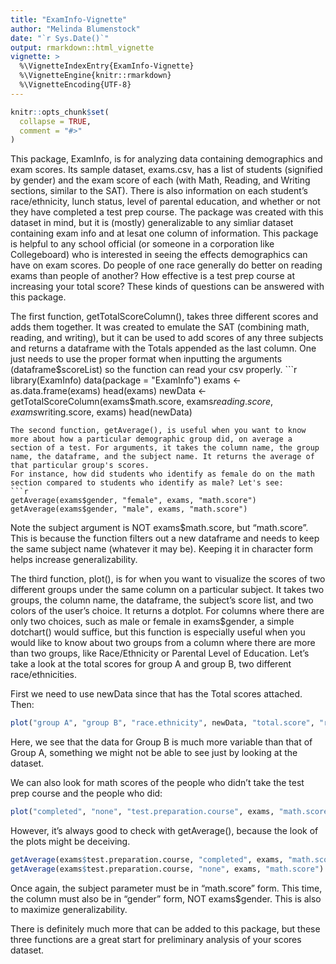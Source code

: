 ```yaml
---
title: "ExamInfo-Vignette"
author: "Melinda Blumenstock"
date: "`r Sys.Date()`"
output: rmarkdown::html_vignette
vignette: >
  %\VignetteIndexEntry{ExamInfo-Vignette}
  %\VignetteEngine{knitr::rmarkdown}
  %\VignetteEncoding{UTF-8}
---
```


```r
knitr::opts_chunk$set(
  collapse = TRUE,
  comment = "#>"
)
```
This package, ExamInfo, is for analyzing data containing demographics and exam scores. Its sample dataset, exams.csv, has a list of students (signified by gender) and the exam score of each (with Math, Reading, and Writing sections, similar to the SAT). There is also information on each student's race/ethnicity, lunch status, level of parental education, and whether or not they have completed a test prep course. The package was created with this dataset in mind, but it is (mostly) generalizable to any simliar dataset containing exam info and at lesat one column of information. This package is helpful to any school official (or someone in a corporation like Collegeboard) who is interested in seeing the effects demographics can have on exam scores. Do people of one race generally do better on reading exams than people of another? How effective is a test prep course at increasing your total score? These kinds of questions can be answered with this package.

The first function, getTotalScoreColumn(), takes three different scores and adds them together. It was created to emulate the SAT (combining math, reading, and writing), but it can be used to add scores of any three subjects and returns a dataframe with the Totals appended as the last column. One just needs to use the proper format when inputting the arguments (dataframe$scoreList) so the function can read your csv properly.
```r
library(ExamInfo)
data(package = "ExamInfo")
exams <- as.data.frame(exams)
head(exams)
newData <- getTotalScoreColumn(exams$math.score, exams$reading.score, exams$writing.score, exams)
head(newData)
```
The second function, getAverage(), is useful when you want to know more about how a particular demographic group did, on average a section of a test. For arguments, it takes the column name, the group name, the dataframe, and the subject name. It returns the average of that particular group's scores. 
For instance, how did students who identify as female do on the math section compared to students who identify as male? Let's see:
```r
getAverage(exams$gender, "female", exams, "math.score")
getAverage(exams$gender, "male", exams, "math.score")

```

Note the subject argument is NOT exams$math.score, but "math.score". This is because the function filters out a new dataframe and needs to keep the same subject name (whatever it may be). Keeping it in character form helps increase generalizability.

The third function, plot(), is for when you want to visualize the scores of two different groups under the same column on a particular subject. It takes two groups, the column name, the dataframe, the subject's score list, and two colors of the user's choice. It returns a dotplot. For columns where there are only two choices, such as male or female in exams$gender, a simple dotchart() would suffice, but this function is especially useful when you would like to know about two groups from a column where there are more than two groups, like Race/Ethnicity or Parental Level of Education. Let's take a look at the total scores for group A and group B, two different race/ethnicities.

First we need to use newData since that has the Total scores attached.
Then:
```r
plot("group A", "group B", "race.ethnicity", newData, "total.score", "red", "blue")
```

Here, we see that the data for Group B is much more variable than that of Group A, something we might not be able to see just by looking at the dataset.

We can also look for math scores of the people who didn't take the test prep course and the people who did:
```r
plot("completed", "none", "test.preparation.course", exams, "math.score", "yellow", "purple")
```
  
  However, it's always good to check with getAverage(), because the look of the plots might be deceiving.
```r
getAverage(exams$test.preparation.course, "completed", exams, "math.score")
getAverage(exams$test.preparation.course, "none", exams, "math.score")
```

Once again, the subject parameter must be in "math.score" form. This time, the column must also be in "gender" form, NOT exams$gender. This is also to maximize generalizability.

There is definitely much more that can be added to this package, but these three functions are a great start for preliminary analysis of your scores dataset.
